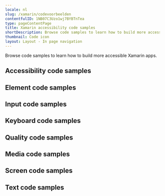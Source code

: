 ```yaml
---
locale: nl
slug: /xamarin/codevoorbeelden
contentfulID: 1NB07C3Uzo1wj7BYBTnTea
type: pageContentPage
title: Xamarin accessibility code samples
shortDescription: Browse code samples to learn how to build more accessible Xamarin apps.
thumbnail: Code icon
layout: Layout - In page navigation
---
```


Browse code samples to learn how to build more accessible Xamarin apps.

## Accessibility code samples

<LinkList title="List of Xamarin Accessibility Code samples" isHighlighted={true}>
  <LinkListItem url="https://appt.org/nl/docs/xamarin/samples/accessibility-action" title="Accessibility action" pageTitle="Accessibility action on Xamarin" shortDescription="Accessibility actions provide alternative ways for users of assistive technologies to perform actions."/>
  <LinkListItem url="https://appt.org/nl/docs/xamarin/samples/accessibility-announcement" title="Accessibility announcement" pageTitle="Accessibility announcement on Xamarin" shortDescription="Users of assistive technologies should be made aware of important changes in content through accessibility announcements."/>
  <LinkListItem url="https://appt.org/nl/docs/xamarin/samples/accessibility-dialog" title="Accessibility dialog" pageTitle="Accessibility dialog on Xamarin" shortDescription="A dialog overlays the screen and offers one or more actions to proceed."/>
  <LinkListItem url="https://appt.org/nl/docs/xamarin/samples/accessibility-focus-indicator" title="Accessibility focus indicator" pageTitle="Accessibility focus indicator on Xamarin" shortDescription="Users should know which element has focus when using a keyboard or assistive technology."/>
  <LinkListItem url="https://appt.org/nl/docs/xamarin/samples/accessibility-focus" title="Accessibility focus" pageTitle="Accessibility focus on Xamarin" shortDescription="Sometimes you need to programmatically move the accessibility focus to a specific element."/>
  <LinkListItem url="https://appt.org/nl/docs/xamarin/samples/accessibility-focusability" title="Accessibility focusability" pageTitle="Accessibility focusability on Xamarin" shortDescription="An element should indicate whether it should be focusable by assistive technologies or not."/>
  <LinkListItem url="https://appt.org/nl/docs/xamarin/samples/accessibility-group" title="Accessibility group" pageTitle="Accessibility group on Xamarin" shortDescription="It is easier and quicker for users of assistive technologies to interact with grouped elements."/>
  <LinkListItem url="https://appt.org/nl/docs/xamarin/samples/accessibility-hint" title="Accessibility hint" pageTitle="Accessibility hint on Xamarin" shortDescription="An accessibility hint helps users to understand what will happen after performing an action."/>
  <LinkListItem url="https://appt.org/nl/docs/xamarin/samples/accessibility-label" title="Accessibility label" pageTitle="Accessibility label on Xamarin" shortDescription="An accessibility label helps users of assistive technologies to identify elements on the screen."/>
  <LinkListItem url="https://appt.org/nl/docs/xamarin/samples/accessibility-language" title="Accessibility language" pageTitle="Accessibility language on Xamarin" shortDescription="When content is written in multiple languages, foreign words should ideally be indicated in their respective language."/>
  <LinkListItem url="https://appt.org/nl/docs/xamarin/samples/accessibility-link" title="Accessibility link" pageTitle="Accessibility link on Xamarin" shortDescription="Links should be accessible for users of assistive technologies."/>
  <LinkListItem url="https://appt.org/nl/docs/xamarin/samples/accessibility-live-region" title="Accessibility live region" pageTitle="Accessibility live region on Xamarin" shortDescription="A live region allows users of assistive technologies to receive updates whenever important information on the screen changes."/>
  <LinkListItem url="https://appt.org/nl/docs/xamarin/samples/accessibility-modal" title="Accessibility modal" pageTitle="Accessibility modal on Xamarin" shortDescription="A modal overlays the screen with additional content."/>
  <LinkListItem url="https://appt.org/nl/docs/xamarin/samples/accessibility-name" title="Accessibility name" pageTitle="Accessibility name on Xamarin" shortDescription="The accessibility name indicates the name used for interface elements by assistive technologies."/>
  <LinkListItem url="https://appt.org/nl/docs/xamarin/samples/accessibility-order" title="Accessibility order" pageTitle="Accessibility order on Xamarin" shortDescription="Assistive technologies try to determine a logical accessibility order based on the placement and properties of the elements on the screen."/>
  <LinkListItem url="https://appt.org/nl/docs/xamarin/samples/accessibility-role" title="Accessibility role" pageTitle="Accessibility role on Xamarin" shortDescription="An accessibility role helps users of assistive technologies to understand the purpose of elements on the screen."/>
  <LinkListItem url="https://appt.org/nl/docs/xamarin/samples/accessibility-state" title="Accessibility state" pageTitle="Accessibility state on Xamarin" shortDescription="An accessibility state helps users of assistive technologies to understand the state of elements on the screen."/>
  <LinkListItem url="https://appt.org/nl/docs/xamarin/samples/accessibility-value" title="Accessibility value" pageTitle="Accessibility value on Xamarin" shortDescription="An accessibility value helps users of assistive technologies to understand the value of elements on the screen."/>
</LinkList>

## Element code samples

<LinkList title="List of Xamarin Element Code samples" isHighlighted={true}>
  <LinkListItem url="https://appt.org/nl/docs/xamarin/samples/element-focus-change" title="Element focus change" pageTitle="Element focus change on Xamarin" shortDescription="Whenever an element receives focus, it should not automatically trigger an event which changes context."/>
  <LinkListItem url="https://appt.org/nl/docs/xamarin/samples/element-identification" title="Element identification" pageTitle="Element identification on Xamarin" shortDescription="Functionality that is repeated on multiple screens should use consistent identification."/>
  <LinkListItem url="https://appt.org/nl/docs/xamarin/samples/element-position" title="Element position" pageTitle="Element position on Xamarin" shortDescription="Components that are repeated on multiple screens should have a consistent position."/>
</LinkList>

## Input code samples

<LinkList title="List of Xamarin Input Code samples" isHighlighted={true}>
  <LinkListItem url="https://appt.org/nl/docs/xamarin/samples/input-cancellation" title="Input cancellation" pageTitle="Input cancellation on Xamarin" shortDescription="Users should be able to cancel accidental interaction."/>
  <LinkListItem url="https://appt.org/nl/docs/xamarin/samples/input-content-type" title="Input content type" pageTitle="Input content type on Xamarin" shortDescription="Setting the content type for input fields helps user entering data."/>
  <LinkListItem url="https://appt.org/nl/docs/xamarin/samples/input-errors" title="Input errors" pageTitle="Input errors on Xamarin" shortDescription="Users should be notified when they make input errors."/>
  <LinkListItem url="https://appt.org/nl/docs/xamarin/samples/input-gestures" title="Input gestures" pageTitle="Input gestures on Xamarin" shortDescription="Gesture activated functionality should also be available without the use of gestures."/>
  <LinkListItem url="https://appt.org/nl/docs/xamarin/samples/input-instructions" title="Input instructions" pageTitle="Input instructions on Xamarin" shortDescription="When a label might not describe the requested input sufficiently, you should add additional instructions."/>
  <LinkListItem url="https://appt.org/nl/docs/xamarin/samples/input-keyboard-type" title="Input keyboard type" pageTitle="Input keyboard type on Xamarin" shortDescription="Setting the keyboard type for input fields helps user entering data."/>
  <LinkListItem url="https://appt.org/nl/docs/xamarin/samples/input-label" title="Input label" pageTitle="Input label on Xamarin" shortDescription="Input fields should have labels so that users know what input data is expected."/>
  <LinkListItem url="https://appt.org/nl/docs/xamarin/samples/input-motion" title="Input motion" pageTitle="Input motion on Xamarin" shortDescription="Provide an alternative way for actions activated by motion, to allow everyone to use the functionality."/>
  <LinkListItem url="https://appt.org/nl/docs/xamarin/samples/input-predictable" title="Input predictable" pageTitle="Input predictable on Xamarin" shortDescription="Whenever a user provides input, there should be no change of context."/>
</LinkList>

## Keyboard code samples

<LinkList title="List of Xamarin Keyboard Code samples" isHighlighted={true}>
  <LinkListItem url="https://appt.org/nl/docs/xamarin/samples/keyboard-order" title="Keyboard order" pageTitle="Keyboard order on Xamarin" shortDescription="By adjusting the keyboard order, you can provide a great experience for users that control their device using a hardware keyboard."/>
  <LinkListItem url="https://appt.org/nl/docs/xamarin/samples/keyboard-shortcuts" title="Keyboard shortcuts" pageTitle="Keyboard shortcuts on Xamarin" shortDescription="Most people operate their smartphones with touch, but some people use an external keyboard."/>
</LinkList>

## Quality code samples

<LinkList title="List of Xamarin Quality Code samples" isHighlighted={true}>
  <LinkListItem url="https://appt.org/nl/docs/xamarin/samples/linting" title="Linting" pageTitle="Linting on Xamarin" shortDescription="Linting is the process of running a tool which analyzes your code for potential errors."/>
</LinkList>

## Media code samples

<LinkList title="List of Xamarin Media Code samples" isHighlighted={true}>
  <LinkListItem url="https://appt.org/nl/docs/xamarin/samples/audio-control" title="Audio control" pageTitle="Audio control on Xamarin" shortDescription="Users should be able to control audio whenever it plays automatically."/>
  <LinkListItem url="https://appt.org/nl/docs/xamarin/samples/audio-description" title="Audio description" pageTitle="Audio description on Xamarin" shortDescription="Videos should include audio description when important visual details are shown which you cannot hear."/>
  <LinkListItem url="https://appt.org/nl/docs/xamarin/samples/live-captions" title="Live captions" pageTitle="Live captions on Xamarin" shortDescription="Captions should be provided in real-time to enable users to understand what is being said in live videos."/>
  <LinkListItem url="https://appt.org/nl/docs/xamarin/samples/captions" title="Captions" pageTitle="Captions on Xamarin" shortDescription="Captions should be provided to enable users to understand what is being said in videos."/>
  <LinkListItem url="https://appt.org/nl/docs/xamarin/samples/transcript" title="Transcript" pageTitle="Transcript on Xamarin" shortDescription="Videos should contain a transcript to allow users to read what is shown in media, such as a video or podcast."/>
</LinkList>

## Screen code samples

<LinkList title="List of Xamarin Screen Code samples" isHighlighted={true}>
  <LinkListItem url="https://appt.org/nl/docs/xamarin/samples/reduced-animations" title="Reduced animations" pageTitle="Reduced animations on Xamarin" shortDescription="Content which conveys a sense of motion can be a barrier for users."/>
  <LinkListItem url="https://appt.org/nl/docs/xamarin/samples/contrast" title="Contrast" pageTitle="Contrast on Xamarin" shortDescription="Apps should provide enough contrast between text and its background so that it can be read by people with moderately low vision."/>
  <LinkListItem url="https://appt.org/nl/docs/xamarin/samples/dark-mode" title="Dark mode" pageTitle="Dark mode on Xamarin" shortDescription="Dark mode darkens background colours and provides a more comfortable viewing experience in low light."/>
  <LinkListItem url="https://appt.org/nl/docs/xamarin/samples/frequent-flashes" title="Frequent flashes" pageTitle="Frequent flashes on Xamarin" shortDescription="Rapidly flashing images or views can cause seizures for some users."/>
  <LinkListItem url="https://appt.org/nl/docs/xamarin/samples/descriptive-headers" title="Descriptive headers" pageTitle="Descriptive headers on Xamarin" shortDescription="Screens should have descriptive headers, this helps users find specific content and orient themselves within your app."/>
  <LinkListItem url="https://appt.org/nl/docs/xamarin/samples/descriptive-labels" title="Descriptive labels" pageTitle="Descriptive labels on Xamarin" shortDescription="Screens should have descriptive labels, these help users recognize which purpose controls have."/>
  <LinkListItem url="https://appt.org/nl/docs/xamarin/samples/screen-orientation" title="Screen orientation" pageTitle="Screen orientation on Xamarin" shortDescription="Apps should adapt to the preferred display orientation of the user."/>
  <LinkListItem url="https://appt.org/nl/docs/xamarin/samples/reflow" title="Reflow" pageTitle="Reflow on Xamarin" shortDescription="Content on the screen should reflow based on the users' preferences."/>
  <LinkListItem url="https://appt.org/nl/docs/xamarin/samples/search-functionality" title="Search functionality" pageTitle="Search functionality on Xamarin" shortDescription="Users might have difficulty finding a specific screen."/>
  <LinkListItem url="https://appt.org/nl/docs/xamarin/samples/skip-content" title="Skip content" pageTitle="Skip content on Xamarin" shortDescription="It can be helpful for users to skip repeated blocks of content."/>
  <LinkListItem url="https://appt.org/nl/docs/xamarin/samples/adjustable-timing" title="Adjustable timing" pageTitle="Adjustable timing on Xamarin" shortDescription="Everyone, including people with disabilities, should have adequate time to interact with your app."/>
  <LinkListItem url="https://appt.org/nl/docs/xamarin/samples/screen-title" title="Screen title" pageTitle="Screen title on Xamarin" shortDescription="Each screen should have a descriptive title, which helps users with identifying the screen."/>
</LinkList>

## Text code samples

<LinkList title="List of Xamarin Text Code samples" isHighlighted={true}>
  <LinkListItem url="https://appt.org/nl/docs/xamarin/samples/bold-text" title="Bold text" pageTitle="Bold text on Xamarin" shortDescription="Apps should use bold text when users have indicated this as a preference in the system settings."/>
  <LinkListItem url="https://appt.org/nl/docs/xamarin/samples/text-element" title="Text element" pageTitle="Text element on Xamarin" shortDescription="Always use text elements to display text, unless this is not possible due to styling, such as text logo's."/>
  <LinkListItem url="https://appt.org/nl/docs/xamarin/samples/localization" title="Localization" pageTitle="Localization on Xamarin" shortDescription="Assistive technologies, such as the screen reader, use the locale for the pronunciation of utterances."/>
  <LinkListItem url="https://appt.org/nl/docs/xamarin/samples/scale-text" title="Scale text" pageTitle="Scale text on Xamarin" shortDescription="Apps should scale text to the size specified by users in the system settings."/>
  <LinkListItem url="https://appt.org/nl/docs/xamarin/samples/text-spacing" title="Text spacing" pageTitle="Text spacing on Xamarin" shortDescription="Content should adapt to increased spacing between lines, words, letters, and paragraphs."/>
  <LinkListItem url="https://appt.org/nl/docs/xamarin/samples/text-truncation" title="Text truncation" pageTitle="Text truncation on Xamarin" shortDescription="Text should never get truncated in your app, even when users have enlarged their font size."/>
</LinkList>